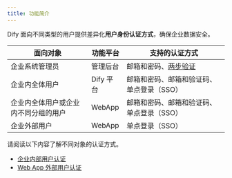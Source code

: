 ```yaml
---
title: 功能简介
---
```


Dify 面向不同类型的用户提供差异化**用户身份认证方式**，确保企业数据安全。

| 面向对象 | 功能平台 | 支持的认证方式 |
|---------|---------|--------------|
| 企业系统管理员 | 管理后台 | 邮箱和密码、[两步验证](/zh-cn/administrator-guide/2sv) |
| 企业内全体用户 | Dify 平台 | 邮箱和密码、邮箱和验证码、单点登录（SSO） |
| 企业内全体用户或企业内不同分组的用户 | WebApp | 邮箱和密码、邮箱和验证码、单点登录（SSO） |
| 企业外部用户 | WebApp | 单点登录（SSO） |

请阅读以下内容了解不同对象的认证方式。

- [企业内部用户认证](./enterprise-user-auth)
- [Web App 外部用户认证](./webapp-external-user-auth)

